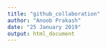 ```yaml
---
title: "github_collaboration"
author: "Anoob Prakash"
date: "25 January 2019"
output: html_document
---
```



